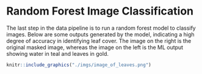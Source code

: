 # Random Forest Image Classification

The last step in the data pipeline is to run a random forest model to classify images.
Below are some outputs generated by the model, indicating a high degree of accuracy
in identifying leaf cover. The image on the right is the original masked image,
whereas the image on the left is the ML output showing water in teal and leaves in gold.

```r
knitr::include_graphics("./imgs/image_of_leaves.png")

```
 
 